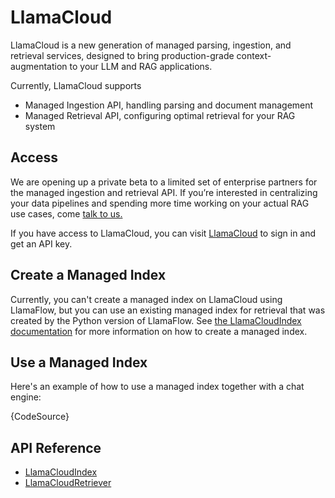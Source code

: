 
# LlamaCloud

LlamaCloud is a new generation of managed parsing, ingestion, and retrieval services, designed to bring production-grade context-augmentation to your LLM and RAG applications.

Currently, LlamaCloud supports

- Managed Ingestion API, handling parsing and document management
- Managed Retrieval API, configuring optimal retrieval for your RAG system

## Access

We are opening up a private beta to a limited set of enterprise partners for the managed ingestion and retrieval API. If you’re interested in centralizing your data pipelines and spending more time working on your actual RAG use cases, come [talk to us.](https://www.llamaflow.ai/contact)

If you have access to LlamaCloud, you can visit [LlamaCloud](https://cloud.llamaflow.ai) to sign in and get an API key.

## Create a Managed Index

Currently, you can't create a managed index on LlamaCloud using LlamaFlow, but you can use an existing managed index for retrieval that was created by the Python version of LlamaFlow. See [the LlamaCloudIndex documentation](https://docs.llamaflow.ai/en/stable/module_guides/indexing/llama_cloud_index.html#usage) for more information on how to create a managed index.

## Use a Managed Index

Here's an example of how to use a managed index together with a chat engine:

<CodeBlock language="ts">{CodeSource}</CodeBlock>

## API Reference

- [LlamaCloudIndex](../api/classes/LlamaCloudIndex.md)
- [LlamaCloudRetriever](../api/classes/LlamaCloudRetriever.md)
